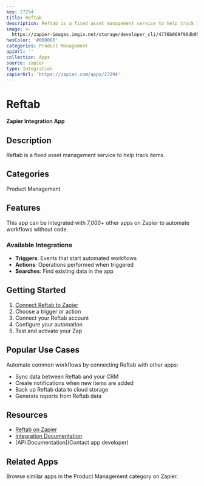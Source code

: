 ```yaml
---
key: 27294
title: Reftab
description: Reftab is a fixed asset management service to help track items.
image: >-
  https://zapier-images.imgix.net/storage/developer_cli/4776b069f96db95cc8949c0f1689727e.png?auto=format%2Ccompress&ixlib=python-3.0.0&q=50
hexColor: '#000000'
categories: Product Management
apiUrl: ''
collection: Apps
source: zapier
type: Integration
zapierUrl: 'https://zapier.com/apps/27294'
---
```

# Reftab

**Zapier Integration App**

## Description

Reftab is a fixed asset management service to help track items.

## Categories

Product Management

## Features

This app can be integrated with 7,000+ other apps on Zapier to automate workflows without code.

### Available Integrations

- **Triggers**: Events that start automated workflows
- **Actions**: Operations performed when triggered
- **Searches**: Find existing data in the app

## Getting Started

1. [Connect Reftab to Zapier](https://zapier.com/apps/27294)
2. Choose a trigger or action
3. Connect your Reftab account
4. Configure your automation
5. Test and activate your Zap

## Popular Use Cases

Automate common workflows by connecting Reftab with other apps:

- Sync data between Reftab and your CRM
- Create notifications when new items are added
- Back up Reftab data to cloud storage
- Generate reports from Reftab data

## Resources

- [Reftab on Zapier](https://zapier.com/apps/27294)
- [Integration Documentation](https://zapier.com/apps/27294/integrations)
- [API Documentation](Contact app developer)

## Related Apps

Browse similar apps in the Product Management category on Zapier.
